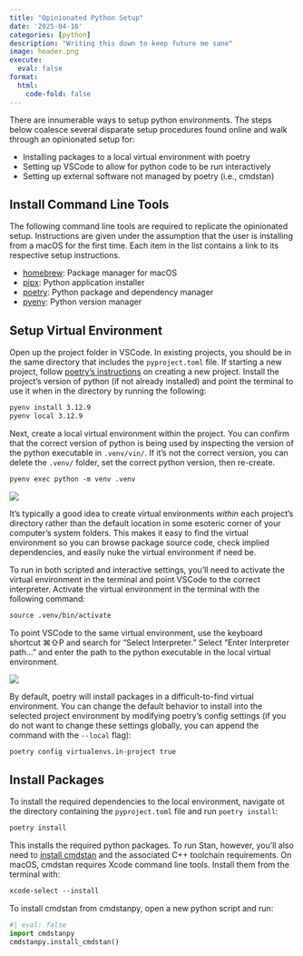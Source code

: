 ```yaml
---
title: "Opinionated Python Setup"
date: '2025-04-16'
categories: [python]
description: "Writing this down to keep future me sane"
image: header.png
execute: 
  eval: false
format: 
  html: 
    code-fold: false
---
```


There are innumerable ways to setup python environments. The steps below coalesce several disparate setup procedures found online and walk through an opinionated setup for:

-   Installing packages to a local virtual environment with poetry
-   Setting up VSCode to allow for python code to be run interactively
-   Setting up external software not managed by poetry (i.e., cmdstan)

## Install Command Line Tools

The following command line tools are required to replicate the opinionated setup. Instructions are given under the assumption that the user is installing from a macOS for the first time. Each item in the list contains a link to its respective setup instructions.

-   [homebrew](https://brew.sh/): Package manager for macOS
-   [pipx](https://pipx.pypa.io/stable/installation/): Python application installer
-   [poetry](https://python-poetry.org/docs/#installation): Python package and dependency manager
-   [pyenv](https://github.com/pyenv/pyenv?tab=readme-ov-file#installation): Python version manager

## Setup Virtual Environment

Open up the project folder in VSCode. In existing projects, you should be in the same directory that includes the `pyproject.toml` file. If starting a new project, follow [poetry's instructions](https://python-poetry.org/docs/basic-usage/) on creating a new project. Install the project's version of python (if not already installed) and point the terminal to use it when in the directory by running the following:

```default
pyenv install 3.12.9
pyenv local 3.12.9
```

Next, create a local virtual environment within the project. You can confirm that the correct version of python is being used by inspecting the version of the python executable in `.venv/vin/`. If it's not the correct version, you can delete the `.venv/` folder, set the correct python version, then re-create.

```default
pyenv exec python -m venv .venv
```

![](venv.png)

::: callout-note
It's typically a good idea to create virtual environments *within* each project's directory rather than the default location in some esoteric corner of your computer's system folders. This makes it easy to find the virtual environment so you can browse package source code, check implied dependencies, and easily nuke the virtual environment if need be.
:::

To run in both scripted and interactive settings, you'll need to activate the virtual environment in the terminal and point VSCode to the correct interpreter. Activate the virtual environment in the terminal with the following command:

```default
source .venv/bin/activate
```

To point VSCode to the same virtual environment, use the keyboard shortcut ⌘⇧P and search for "Select Interpreter." Select "Enter Interpreter path..." and enter the path to the python executable in the local virtual environment.

![](interpreter.png)

By default, poetry will install packages in a difficult-to-find virtual environment. You can change the default behavior to install into the selected project environment by modifying poetry's config settings (if you do not want to change these settings globally, you can append the command with the `--local` flag):

```default
poetry config virtualenvs.in-project true
```

## Install Packages

To install the required dependencies to the local environment, navigate ot the directory containing the `pyproject.toml` file and run `poetry install`:

```default
poetry install
```

This installs the required python packages. To run Stan, however, you'll also need to [install cmdstan](https://mc-stan.org/cmdstanpy/installation.html#cmdstan-installation) and the associated C++ toolchain requirements. On macOS, cmdstan requires Xcode command line tools. Install them from the terminal with:

```default
xcode-select --install
```

To install cmdstan from cmdstanpy, open a new python script and run:

```python
#| eval: false
import cmdstanpy
cmdstanpy.install_cmdstan()
```
